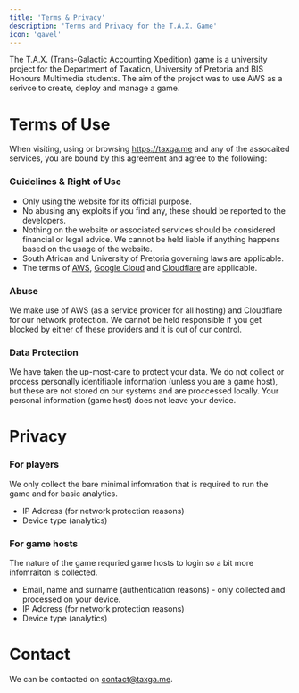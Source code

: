 ```yaml
---
title: 'Terms & Privacy'
description: 'Terms and Privacy for the T.A.X. Game'
icon: 'gavel'
---
```


The T.A.X. (Trans-Galactic Accounting Xpedition) game is a university project for the Department of Taxation, University of Pretoria and BIS Honours Multimedia students. The aim of the project was to use AWS as a serivce to create, deploy and manage a game.

# Terms of Use

When visiting, using or browsing https://taxga.me and any of the assocaited services, you are bound by this agreement and agree to the following:

### Guidelines & Right of Use

* Only using the website for its official purpose.
* No abusing any exploits if you find any, these should be reported to the developers.
* Nothing on the website or associated services should be considered financial or legal advice. We cannot be held liable if anything happens based on the usage of the website.
* South African and University of Pretoria governing laws are applicable.
* The terms of [AWS](https://aws.amazon.com/service-terms/), [Google Cloud](https://cloud.google.com/terms) and [Cloudflare](https://www.cloudflare.com/terms/) are applicable.

### Abuse

We make use of AWS (as a service provider for all hosting) and Cloudflare for our network protection. We cannot be held responsible if you get blocked by either of these providers and it is out of our control.

### Data Protection

We have taken the up-most-care to protect your data. We do not collect or process personally identifiable information (unless you are a game host), but these are not stored on our systems and are proccessed locally. Your personal information (game host) does not leave your device.

# Privacy

### For players

We only collect the bare minimal infomration that is required to run the game and for basic analytics.
* IP Address (for network protection reasons)
* Device type (analytics)

### For game hosts

The nature of the game requried game hosts to login so a bit more infomraiton is collected.
* Email, name and surname (authentication reasons) - only collected and processed on your device.
* IP Address (for network protection reasons)
* Device type (analytics)

# Contact

We can be contacted on [contact@taxga.me](mailto:contact@taxga.me). 